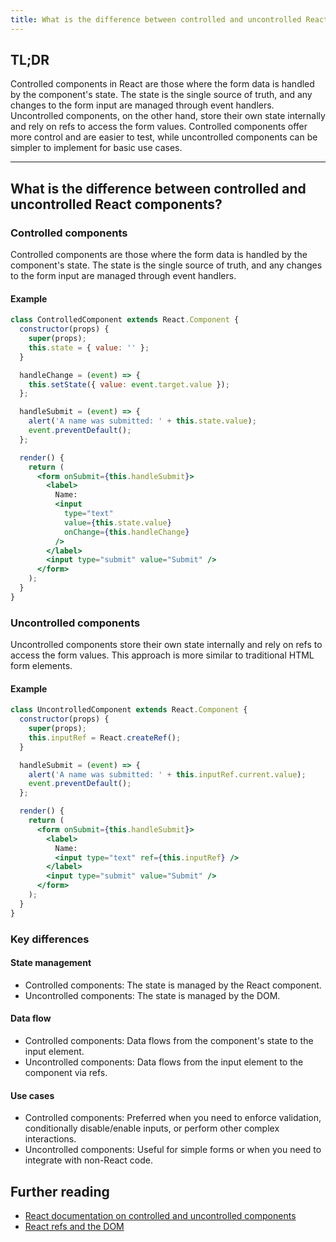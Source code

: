 ```yaml
---
title: What is the difference between controlled and uncontrolled React Components?
---
```


## TL;DR

Controlled components in React are those where the form data is handled by the component's state. The state is the single source of truth, and any changes to the form input are managed through event handlers. Uncontrolled components, on the other hand, store their own state internally and rely on refs to access the form values. Controlled components offer more control and are easier to test, while uncontrolled components can be simpler to implement for basic use cases.

---

## What is the difference between controlled and uncontrolled React components?

### Controlled components

Controlled components are those where the form data is handled by the component's state. The state is the single source of truth, and any changes to the form input are managed through event handlers.

#### Example

```jsx
class ControlledComponent extends React.Component {
  constructor(props) {
    super(props);
    this.state = { value: '' };
  }

  handleChange = (event) => {
    this.setState({ value: event.target.value });
  };

  handleSubmit = (event) => {
    alert('A name was submitted: ' + this.state.value);
    event.preventDefault();
  };

  render() {
    return (
      <form onSubmit={this.handleSubmit}>
        <label>
          Name:
          <input
            type="text"
            value={this.state.value}
            onChange={this.handleChange}
          />
        </label>
        <input type="submit" value="Submit" />
      </form>
    );
  }
}
```

### Uncontrolled components

Uncontrolled components store their own state internally and rely on refs to access the form values. This approach is more similar to traditional HTML form elements.

#### Example

```jsx
class UncontrolledComponent extends React.Component {
  constructor(props) {
    super(props);
    this.inputRef = React.createRef();
  }

  handleSubmit = (event) => {
    alert('A name was submitted: ' + this.inputRef.current.value);
    event.preventDefault();
  };

  render() {
    return (
      <form onSubmit={this.handleSubmit}>
        <label>
          Name:
          <input type="text" ref={this.inputRef} />
        </label>
        <input type="submit" value="Submit" />
      </form>
    );
  }
}
```

### Key differences

#### State management

- Controlled components: The state is managed by the React component.
- Uncontrolled components: The state is managed by the DOM.

#### Data flow

- Controlled components: Data flows from the component's state to the input element.
- Uncontrolled components: Data flows from the input element to the component via refs.

#### Use cases

- Controlled components: Preferred when you need to enforce validation, conditionally disable/enable inputs, or perform other complex interactions.
- Uncontrolled components: Useful for simple forms or when you need to integrate with non-React code.

## Further reading

- [React documentation on controlled and uncontrolled components](https://react.dev/learn/sharing-state-between-components#controlled-and-uncontrolled-components)
- [React refs and the DOM](https://react.dev/learn/manipulating-the-dom-with-refs)
